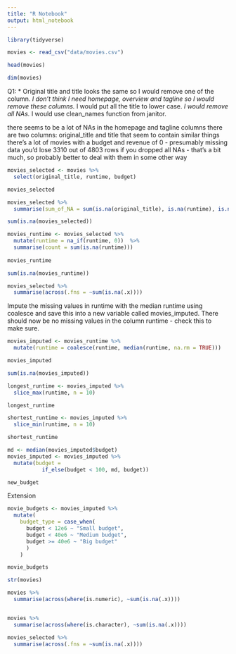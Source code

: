 ```yaml
---
title: "R Notebook"
output: html_notebook
---
```


```r
library(tidyverse)
```

```r
movies <- read_csv("data/movies.csv")
```

```r
head(movies)
```
```r
dim(movies)
```
Q1: 
* Original title and title looks the same so I would remove one of the column.
*I don't think I need homepage, overview and tagline so I would remove these columns.
*I would put all the title to lower case.
*I would remove all NAs.
*I would use clean_names function from janitor.

there seems to be a lot of NAs in the homepage and tagline columns
there are two columns: original_title and title that seem to contain similar things
there’s a lot of movies with a budget and revenue of 0 - presumably missing data
you’d lose 3310 out of 4803 rows if you dropped all NAs - that’s a bit much, so probably better to deal with them in some other way

```r
movies_selected <- movies %>% 
  select(original_title, runtime, budget)

movies_selected
```

```r
movies_selected %>% 
  summarise(sum_of_NA = sum(is.na(original_title), is.na(runtime), is.na(budget)))
```


```r
sum(is.na(movies_selected))
```


```r
movies_runtime <- movies_selected %>%
  mutate(runtime = na_if(runtime, 0))  %>% 
  summarise(count = sum(is.na(runtime)))
  
movies_runtime
```
```r
sum(is.na(movies_runtime))

```
```r
movies_selected %>% 
  summarise(across(.fns = ~sum(is.na(.x))))
```

Impute the missing values in runtime with the median runtime using coalesce and save this into a new variable called movies_imputed. There should now be no missing values in the column runtime - check this to make sure.

```r
movies_imputed <- movies_runtime %>% 
  mutate(runtime = coalesce(runtime, median(runtime, na.rm = TRUE)))

movies_imputed
```

```r
sum(is.na(movies_imputed))
```
```r
longest_runtime <- movies_imputed %>% 
  slice_max(runtime, n = 10)

longest_runtime
```
```r
shortest_runtime <- movies_imputed %>% 
  slice_min(runtime, n = 10)

shortest_runtime
```


```r
md <- median(movies_imputed$budget)
movies_imputed <- movies_imputed %>% 
  mutate(budget = 
           if_else(budget < 100, md, budget))

new_budget
```

Extension
```r
movie_budgets <- movies_imputed %>%
  mutate(
    budget_type = case_when(
      budget < 12e6 ~ "Small budget",
      budget < 40e6 ~ "Medium budget",
      budget >= 40e6 ~ "Big budget"
      )
    )

movie_budgets

```

```r
str(movies)
```
```r
movies %>% 
  summarise(across(where(is.numeric), ~sum(is.na(.x)))) 



```

```r
movies %>%
  summarise(across(where(is.character), ~sum(is.na(.x))))
```
```r
movies_selected %>% 
  summarise(across(.fns = ~sum(is.na(.x))))
```


